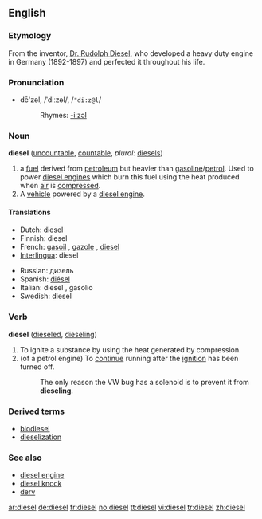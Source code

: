 {{wikipedia}}
==English==

===Etymology===
From the inventor, [[w:Rudolph Diesel|Dr. Rudolph Diesel]], who developed a heavy duty engine in Germany (1892-1897) and perfected it throughout his life.

===Pronunciation===
*dē'zəl, /ˈdiːzəl/, /<tt>"di:z@l</tt>/
*:Rhymes: [[Rhymes:English:-iːzəl|-iːzəl]]

===Noun===
'''diesel''' ([[uncountable]], [[countable]], ''plural:'' [[diesels]])

# a [[fuel]] derived from [[petroleum]] but heavier than [[gasoline]]/[[petrol]]. Used to power [[diesel engine]]s which burn this fuel using the heat produced when [[air]] is [[compress]]ed.
# A [[vehicle]] powered by a [[diesel engine]].

====Translations====
{{top}}
*Dutch: diesel {{m}}
*Finnish: diesel
*French: [[gasoil]] {{m}}, [[gazole]] {{m}}, [[diesel]]
*[[Interlingua]]: diesel
{{mid}}
*Russian: дизель {{m}}
*Spanish: [[diésel]] {{m}}
*Italian: diesel {{m}}, gasolio {{m}}
*Swedish: diesel
{{bottom}}

===Verb===
'''diesel''' ([[dieseled]], [[dieseling]])

# To ignite a substance by using the heat generated by compression.
# (of a petrol engine) To [[continue]] running after the [[ignition]] has been turned off.
#:The only reason the VW bug has a solenoid is to prevent it from '''dieseling'''.

===Derived terms===
*[[biodiesel]]
*[[dieselization]]

===See also===
*[[diesel engine]]
*[[diesel knock]]
*[[derv]]

[[ar:diesel]]
[[de:diesel]]
[[fr:diesel]]
[[no:diesel]]
[[tt:diesel]]
[[vi:diesel]]
[[tr:diesel]]
[[zh:diesel]]